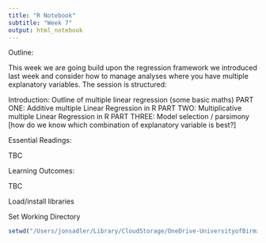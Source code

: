 ```yaml
---
title: "R Notebook"
subtitle: "Week 7"
output: html_notebook
---
```


Outline:

This week we are going build upon the regression framework we introduced last week and consider how to manage analyses where you have multiple explanatory variables. The session is structured:

Introduction: Outline of multiple linear regression (some basic maths) 
PART ONE: Additive multiple Linear Regression in R
PART TWO: Multiplicative multiple Linear Regression in R
PART THREE: Model selection / parsimony [how do we know which combination of explanatory variable is best?]

Essential Readings:

TBC

Learning Outcomes:

TBC

Load/install libraries


Set Working Directory
```r
setwd("/Users/jonsadler/Library/CloudStorage/OneDrive-UniversityofBirmingham/Teaching-materials/COURSES/4TH_YR/LM 40222 Quantitative methods/Codefiles/Week 7")
```

